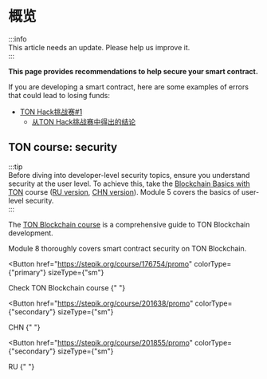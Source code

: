 

# 概览

:::info\
This article needs an update. Please help us improve it.\
:::

**This page provides recommendations to help secure your smart contract.**

If you are developing a smart contract, here are some examples of errors that could lead to losing funds:

- [TON Hack挑战赛#1](https://github.com/ton-blockchain/hack-challenge-1)
  - [从TON Hack挑战赛中得出的结论](/develop/smart-contracts/security/ton-hack-challenge-1)

## TON course: security

:::tip\
Before diving into developer-level security topics, ensure you understand security at the user level. To achieve this, take the [Blockchain Basics with TON](https://stepik.org/course/201294/promo) course ([RU version](https://stepik.org/course/202221/), [CHN version](https://stepik.org/course/200976/)). Module 5 covers the basics of user-level security.\
:::

The [TON Blockchain course](https://stepik.org/course/176754/) is a comprehensive guide to TON Blockchain development.

Module 8 thoroughly covers smart contract security on TON Blockchain.

<Button
  href="https://stepik.org/course/176754/promo"
  colorType={"primary"}
  sizeType={"sm"}
>
  Check TON Blockchain course
</Button>{" "}

<Button
  href="https://stepik.org/course/201638/promo"
  colorType={"secondary"}
  sizeType={"sm"}
>
  CHN
</Button>{" "}

<Button
  href="https://stepik.org/course/201855/promo"
  colorType={"secondary"}
  sizeType={"sm"}
>
  RU
</Button>{" "}

<Feedback />
